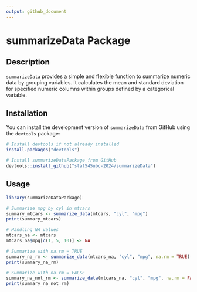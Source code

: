 ```yaml
---
output: github_document
---
```


# summarizeData Package

## Description

`summarizeData` provides a simple and flexible function to summarize numeric data by grouping variables. It calculates the mean and standard deviation for specified numeric columns within groups defined by a categorical variable.

## Installation

You can install the development version of `summarizeData` from GitHub using the `devtools` package:

```r
# Install devtools if not already installed
install.packages("devtools")

# Install summarizeDataPackage from GitHub
devtools::install_github("stat545ubc-2024/summarizeData")
```

## Usage

```r
library(summarizeDataPackage)

# Summarize mpg by cyl in mtcars
summary_mtcars <- summarize_data(mtcars, "cyl", "mpg")
print(summary_mtcars)

# Handling NA values
mtcars_na <- mtcars
mtcars_na$mpg[c(1, 5, 10)] <- NA

# Summarize with na.rm = TRUE
summary_na_rm <- summarize_data(mtcars_na, "cyl", "mpg", na.rm = TRUE)
print(summary_na_rm)

# Summarize with na.rm = FALSE
summary_na_not_rm <- summarize_data(mtcars_na, "cyl", "mpg", na.rm = FALSE)
print(summary_na_not_rm)
```